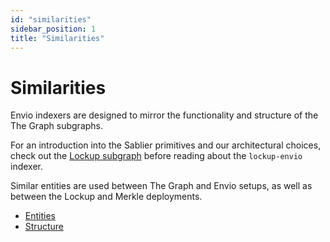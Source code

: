 ```yaml
---
id: "similarities"
sidebar_position: 1
title: "Similarities"
---
```


# Similarities

Envio indexers are designed to mirror the functionality and structure of the The Graph subgraphs.

For an introduction into the Sablier primitives and our architectural choices, check out the
[Lockup subgraph](/api/lockup/the-graph/entities) before reading about the `lockup-envio` indexer.

Similar entities are used between The Graph and Envio setups, as well as between the Lockup and Merkle deployments.

- [Entities](/api/lockup/the-graph/entities)
- [Structure](/api/lockup/the-graph/structure)
